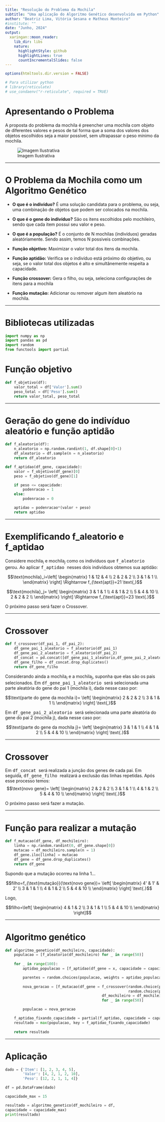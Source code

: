 ```yaml
---
title: "Resolução do Problema da Mochila"
subtitle: "Uma aplicação do Algoritmo Genético desenvolvida em Python"
author: "Beatriz Lima, Vitória Sesana e Matheus Monteiro"
#institute: ""
date: "Junho, 2024"
output:
  xaringan::moon_reader:
    lib_dir: libs
    nature:
      highlightStyle: github
      highlightLines: true
      countIncrementalSlides: false
---
```


```r
options(htmltools.dir.version = FALSE)

# Para utilizar python
# library(reticulate)
# use_condaenv("r-reticulate", required = TRUE)

```

# Apresentando o Problema

A proposta do problema da mochila é preencher uma mochila com objeto de diferentes valores e pesos de tal forma que a soma dos valores dos objetos escolhidos seja a maior possivel, sem ultrapassar o peso minimo da mochila.

![Imagem Ilustrativa](imagem ilustrativa.png)

---

#  O Problema da Mochila como um Algoritmo Genético

- **O que é o indivíduo?** É uma solução candidata para o problema, ou seja, uma combinação de objetos que podem ser colocados na mochila.

- **O que é o gene do indivíduo?** São os itens escolhidos pelo mochileiro, sendo que cada item possui seu valor e peso.

- **O que é a população?** É o conjunto de N mochilas (indivíduos) geradas aleatóriamente. Sendo assim,  temos N possiveis combinações.

- **Função objetivo:** Maximizar o valor total dos itens da mochila.

- **Função aptidão:** Verifica se o indivíduo está próximo do objetivo, ou seja, se o valor total dos objetos é alto e simultânemente respeita a capacidade.

- **Função crossover:** Gera o filho, ou seja, seleciona configurações de itens para a mochila

- **Função mutação:** Adicionar ou remover algum item aleatório na mochila.

---

# Bibliotecas utilizadas

```python
import numpy as np
import pandas as pd
import random
from functools import partial

```

# Função objetivo


```python
def f_objetivo(df):
    valor_total = df['Valor'].sum()
    peso_total = df['Peso'].sum()
    return valor_total, peso_total
```

---

# Geração do gene do indivíduo aleatório e função aptidão

```python
def f_aleatorio(df):
    n_aleatorio = np.random.randint(1, df.shape[0]+1)
    df_aleatorio = df.sample(n = n_aleatorio)
    return df_aleatorio
```

```python
def f_aptidao(df_gene, capacidade): 
    valor = f_objetivo(df_gene)[0]
    peso = f_objetivo(df_gene)[1]

    if peso <= capacidade:
        podenracao = 1
    else:
        podenracao = 0

    aptidao = podenracao*(valor + peso)
    return aptidao
```

---
 
# Exemplificando f_aleatorio e f_aptidao

Considere $\text{mochila}_i$ e $\text{mochila}_j$ como os indivíduos que <tt> f_aleatorio </tt> gerou. Ao aplicar <tt> f_aptidao </tt> nesses dois indivíduos obtemos sua aptidão:

$$\text{mochila}_i=\left[ \begin{matrix} 
1 & 12 & 4 \\
2 & 2 & 2 \\
3 & 1 & 1 \\ \end{matrix} \right] \Rightarrow f_{\text{apt}}=21 \text{,}$$

$$\text{mochila}_j= \left[ \begin{matrix}
3 & 1 & 1 \\
4 & 1 & 2 \\
5 & 4 & 10 \\
2 & 2 & 2 \\ \end{matrix} \right] \Rightarrow f_{\text{apt}}=23 \text{.}$$

O próximo passo será fazer o Crossover.

---

# Crossover

```python
def f_crossover(df_pai_1, df_pai_2):
    df_gene_pai_1_aleatorio = f_aleatorio(df_pai_1)
    df_gene_pai_2_aleatorio = f_aleatorio(df_pai_2)
    df_concat = pd.concat([df_gene_pai_1_aleatorio,df_gene_pai_2_aleatorio])
    df_gene_filho = df_concat.drop_duplicates()
    return df_gene_filho
```

Considerando ainda a $\text{mochila}_i$ e a $\text{mochila}_j$, suponha que elas são os pais selecionados. Em <tt> df_gene_pai_1_aleatorio </tt> será selecionada uma parte aleatória do gene do pai 1 (mochila i), dada nesse caso por: 

$$\text{parte do gene da mochila i}= \left[ \begin{matrix}
2 & 2 & 2 \\
3 & 1 & 1  \\ \end{matrix} \right] \text{,}$$

Em <tt> df_gene_pai_2_aleatorio </tt> será selecionada uma parte aleatória do gene do pai 2 (mochila j), dada nesse caso por: 

$$\text{parte do gene da mochila j}= \left[ \begin{matrix}
3 & 1 & 1 \\
4 & 1 & 2 \\
5 & 4 & 10 \\ \end{matrix} \right] \text{.}$$

---

# Crossover

Em <tt> df_concat </tt> será realizada a junção dos genes de cada pai. Em seguida, <tt> df_gene_filho </tt> realizará a exclusão das linhas repetidas. Após esse processo temos:
$$\text{novo gene}= \left[ \begin{matrix}
2 & 2 & 2 \\
3 & 1 & 1 \\
4 & 1 & 2 \\
5 & 4 & 10 \\ \end{matrix} \right] \text{.}$$

O próximo passo será fazer a mutação.

---

# Função para realizar a mutação

```python
def f_mutacao(df_gene, df_mochileiro):
    linha = np.random.randint(0, df_gene.shape[0])
    mutacao = df_mochileiro.sample(n = 1)
    df_gene.iloc[linha] = mutacao
    df_gene = df_gene.drop_duplicates()
    return df_gene
```

Supondo que a mutação ocorreu na linha 1...

$$filho=f_{\text{mutação}}(\text{novo gene})= \left[ \begin{matrix} 
4' & 1' & 2' \\
3 & 1 & 1 \\
4 & 1 & 2 \\
5 & 4 & 10 \\ \end{matrix} \right] \text{.}$$

Logo, 

$$filho=\left[ \begin{matrix}
4 & 1 & 2 \\
3 & 1 & 1 \\
5 & 4 & 10 \\ \end{matrix} \right]$$

---

# Algoritmo genético

```python

def algoritmo_genetico(df_mochileiro, capacidade):
    populacao = [f_aleatorio(df_mochileiro) for _ in range(50)] 
    
    for _ in range(100):  
        aptidao_populacao = [f_aptidao(df_gene = x, capacidade = capacidade) for x in populacao]

        parentes = random.choices(populacao, weights = aptidao_populacao, k = 100) 
                                  
        nova_geracao = [f_mutacao(df_gene = f_crossover(random.choice(parentes),
                                                        random.choice(parentes)),
                                            df_mochileiro = df_mochileiro)
                                            for _ in range(50)]

        populacao = nova_geracao

    f_aptidao_fixando_capacidade = partial(f_aptidao, capacidade = capacidade) 
    resultado = max(populacao, key = f_aptidao_fixando_capacidade)
    
    return resultado
```

---

# Aplicação

```python
dado = {'Item': [1, 2, 3, 4, 5],
        'Valor': [4, 2, 1, 2, 10],
        'Peso': [12, 2, 1, 1, 4]}

df = pd.DataFrame(dado)

capacidade_max = 15

resultado = algoritmo_genetico(df_mochileiro = df,
capacidade = capacidade_max)
print(resultado)
```





